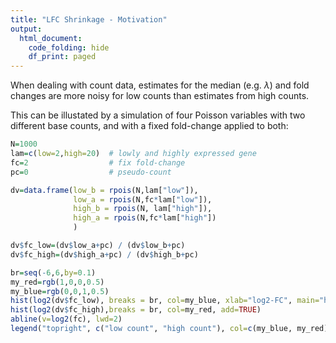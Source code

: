 ```yaml
---
title: "LFC Shrinkage - Motivation"
output:
  html_document:
    code_folding: hide
    df_print: paged
---
```


When dealing with count data, estimates for the median (e.g. $\lambda$) and fold changes are more noisy for low counts than estimates from high counts.

This can be illustated by a simulation of four Poisson variables with
two different base counts, and with a fixed fold-change applied to both:

```r
N=1000               
lam=c(low=2,high=20)  # lowly and highly expressed gene
fc=2                  # fix fold-change
pc=0                  # pseudo-count

dv=data.frame(low_b = rpois(N,lam["low"]), 
              low_a = rpois(N,fc*lam["low"]), 
              high_b = rpois(N, lam["high"]), 
              high_a = rpois(N,fc*lam["high"])
              )

dv$fc_low=(dv$low_a+pc) / (dv$low_b+pc)
dv$fc_high=(dv$high_a+pc) / (dv$high_b+pc)

br=seq(-6,6,by=0.1)
my_red=rgb(1,0,0,0.5)
my_blue=rgb(0,0,1,0.5)
hist(log2(dv$fc_low), breaks = br, col=my_blue, xlab="log2-FC", main="histogram of log2-FC")
hist(log2(dv$fc_high),breaks = br, col=my_red, add=TRUE)
abline(v=log2(fc), lwd=2)
legend("topright", c("low count", "high count"), col=c(my_blue, my_red), pch=15)
```

